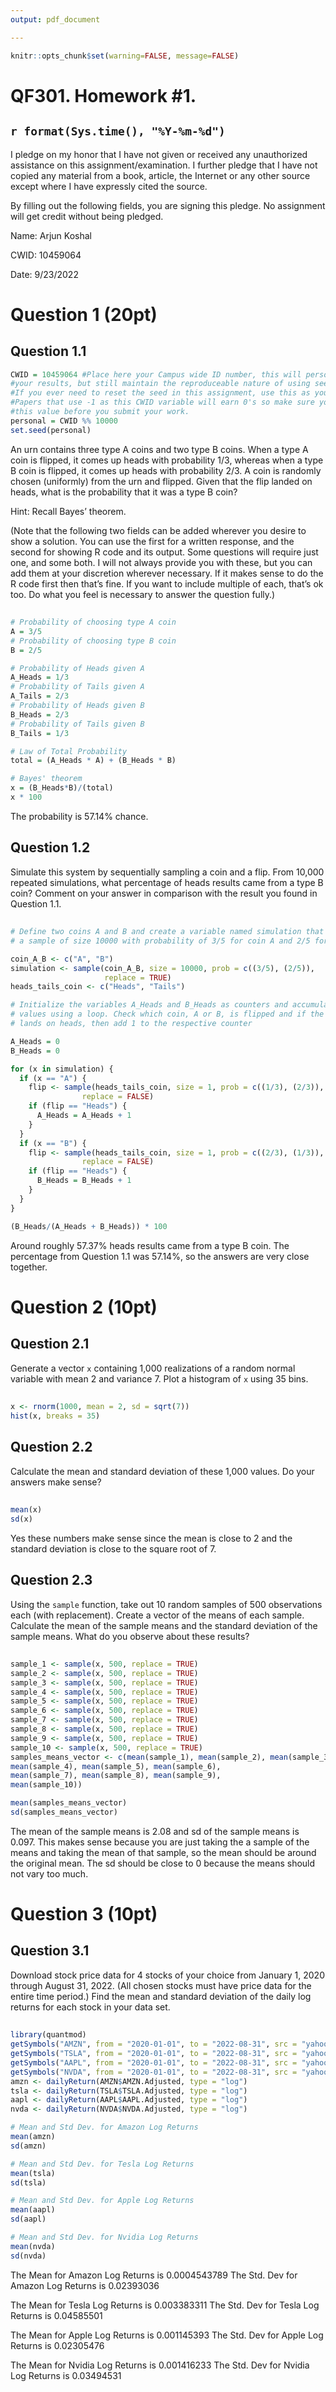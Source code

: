 ```yaml
---
output: pdf_document

---
```


```r
knitr::opts_chunk$set(warning=FALSE, message=FALSE)
```



# QF301.  Homework #1.


## `r format(Sys.time(), "%Y-%m-%d")`

I pledge on my honor that I have not given or received any unauthorized assistance on this assignment/examination. I further pledge that I have not copied any material from a book, article, the Internet or any other source except where I have expressly cited the source.

By filling out the following fields, you are signing this pledge.  No assignment will get credit without being pledged.

Name: Arjun Koshal

CWID: 10459064

Date: 9/23/2022

# Question 1 (20pt)

## Question 1.1

```r
CWID = 10459064 #Place here your Campus wide ID number, this will personalize
#your results, but still maintain the reproduceable nature of using seeds.
#If you ever need to reset the seed in this assignment, use this as your seed
#Papers that use -1 as this CWID variable will earn 0's so make sure you change
#this value before you submit your work.
personal = CWID %% 10000
set.seed(personal)
```

An urn contains three type A coins and two type B coins. When a type A coin is flipped, it comes up heads with probability 1/3, whereas when a type B coin is flipped, it comes up heads with probability 2/3. A coin is randomly chosen (uniformly) from the urn and flipped. Given that the flip landed on heads, what is the probability that it was a type B coin?

Hint: Recall Bayes' theorem.

(Note that the following two fields can be added wherever you desire to show a solution.  You can use the first for a written response, and the second for showing R code and its output.  Some questions will require just one, and some both.  I will not always provide you with these, but you can add them at your discretion wherever necessary.  If it makes sense to do the R code first then that's fine.  If you want to include multiple of each, that's ok too.  Do what you feel is necessary to answer the question fully.)

## \textcolor{red}{Solution:} 

```r
# Probability of choosing type A coin
A = 3/5
# Probability of choosing type B coin
B = 2/5

# Probability of Heads given A
A_Heads = 1/3
# Probability of Tails given A
A_Tails = 2/3
# Probability of Heads given B
B_Heads = 2/3
# Probability of Tails given B
B_Tails = 1/3

# Law of Total Probability
total = (A_Heads * A) + (B_Heads * B)

# Bayes' theorem
x = (B_Heads*B)/(total)
x * 100
```

The probability is 57.14% chance.

## Question 1.2

Simulate this system by sequentially sampling a coin and a flip. From 10,000 repeated simulations, what percentage of heads results came from a type B coin? Comment on your answer in comparison with the result you found in Question 1.1.

## \textcolor{red}{Solution:}

```r
# Define two coins A and B and create a variable named simulation that creates
# a sample of size 10000 with probability of 3/5 for coin A and 2/5 for coin B

coin_A_B <- c("A", "B")
simulation <- sample(coin_A_B, size = 10000, prob = c((3/5), (2/5)), 
                     replace = TRUE)
heads_tails_coin <- c("Heads", "Tails")

# Initialize the variables A_Heads and B_Heads as counters and accumulate the 
# values using a loop. Check which coin, A or B, is flipped and if the coin 
# lands on heads, then add 1 to the respective counter

A_Heads = 0
B_Heads = 0

for (x in simulation) {
  if (x == "A") {
    flip <- sample(heads_tails_coin, size = 1, prob = c((1/3), (2/3)), 
                replace = FALSE)
    if (flip == "Heads") {
      A_Heads = A_Heads + 1
    }
  }
  if (x == "B") {
    flip <- sample(heads_tails_coin, size = 1, prob = c((2/3), (1/3)), 
                replace = FALSE)
    if (flip == "Heads") {
      B_Heads = B_Heads + 1
    }
  }
}

(B_Heads/(A_Heads + B_Heads)) * 100
```

Around roughly 57.37% heads results came from a type B coin. The percentage 
from Question 1.1 was 57.14%, so the answers are very close together.

# Question 2 (10pt)

## Question 2.1

Generate a vector `x` containing 1,000 realizations of a random normal variable with mean 2 and variance 7. Plot a histogram of `x` using 35 bins.

## \textcolor{red}{Solution:}

```r
x <- rnorm(1000, mean = 2, sd = sqrt(7))
hist(x, breaks = 35)
```

## Question 2.2

Calculate the mean and standard deviation of these 1,000 values. Do your answers make sense?

## \textcolor{red}{Solution:}

```r
mean(x)
sd(x)
```

Yes these numbers make sense since the mean is close to 2 and the standard
deviation is close to the square root of 7.

## Question 2.3

Using the `sample` function, take out 10 random samples of 500 observations each (with replacement).  Create a vector of the means of each sample.  Calculate the mean of the sample means and the standard deviation of the sample means.  What do you observe about these results?

## \textcolor{red}{Solution:}

```r
sample_1 <- sample(x, 500, replace = TRUE)
sample_2 <- sample(x, 500, replace = TRUE)
sample_3 <- sample(x, 500, replace = TRUE)
sample_4 <- sample(x, 500, replace = TRUE)
sample_5 <- sample(x, 500, replace = TRUE)
sample_6 <- sample(x, 500, replace = TRUE)
sample_7 <- sample(x, 500, replace = TRUE)
sample_8 <- sample(x, 500, replace = TRUE)
sample_9 <- sample(x, 500, replace = TRUE)
sample_10 <- sample(x, 500, replace = TRUE)
samples_means_vector <- c(mean(sample_1), mean(sample_2), mean(sample_3),
mean(sample_4), mean(sample_5), mean(sample_6),
mean(sample_7), mean(sample_8), mean(sample_9),
mean(sample_10))

mean(samples_means_vector)
sd(samples_means_vector)
```

The mean of the sample means is 2.08 and sd of the sample means is 0.097. This 
makes sense because you are just taking the a sample of the means and taking 
the mean of that sample, so the mean should be around the original mean. The 
sd should be close to 0 because the means should not vary too much.


# Question 3 (10pt)

## Question 3.1

Download stock price data for 4 stocks of your choice from January 1, 2020 through August 31, 2022. (All chosen stocks must have price data for the entire time period.) Find the mean and standard deviation of the daily log returns for each stock in your data set.  

## \textcolor{red}{Solution:}

```r
library(quantmod)
getSymbols("AMZN", from = "2020-01-01", to = "2022-08-31", src = "yahoo")
getSymbols("TSLA", from = "2020-01-01", to = "2022-08-31", src = "yahoo")
getSymbols("AAPL", from = "2020-01-01", to = "2022-08-31", src = "yahoo")
getSymbols("NVDA", from = "2020-01-01", to = "2022-08-31", src = "yahoo")
amzn <- dailyReturn(AMZN$AMZN.Adjusted, type = "log")
tsla <- dailyReturn(TSLA$TSLA.Adjusted, type = "log")
aapl <- dailyReturn(AAPL$AAPL.Adjusted, type = "log")
nvda <- dailyReturn(NVDA$NVDA.Adjusted, type = "log")

# Mean and Std Dev. for Amazon Log Returns
mean(amzn)
sd(amzn)

# Mean and Std Dev. for Tesla Log Returns
mean(tsla)
sd(tsla)

# Mean and Std Dev. for Apple Log Returns
mean(aapl)
sd(aapl)

# Mean and Std Dev. for Nvidia Log Returns
mean(nvda)
sd(nvda)
```

The Mean for Amazon Log Returns is 0.0004543789
The Std. Dev for Amazon Log Returns is 0.02393036

The Mean for Tesla Log Returns is 0.003383311
The Std. Dev for Tesla Log Returns is 0.04585501

The Mean for Apple Log Returns is 0.001145393
The Std. Dev for Apple Log Returns is 0.02305476

The Mean for Nvidia Log Returns is 0.001416233
The Std. Dev for Nvidia Log Returns is 0.03494531
